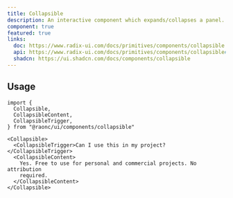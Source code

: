 ```yaml
---
title: Collapsible
description: An interactive component which expands/collapses a panel.
component: true
featured: true
links:
  doc: https://www.radix-ui.com/docs/primitives/components/collapsible
  api: https://www.radix-ui.com/docs/primitives/components/collapsible#api-reference
  shadcn: https://ui.shadcn.com/docs/components/collapsible
---
```


<ComponentPreview name="collapsible-demo" />

## Usage

```tsx
import {
  Collapsible,
  CollapsibleContent,
  CollapsibleTrigger,
} from "@raonc/ui/components/collapsible"
```

```tsx
<Collapsible>
  <CollapsibleTrigger>Can I use this in my project?</CollapsibleTrigger>
  <CollapsibleContent>
    Yes. Free to use for personal and commercial projects. No attribution
    required.
  </CollapsibleContent>
</Collapsible>
```
